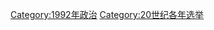 {{Cat topic in year| topic=选举| year=1992}}
{{Commonscat|Elections in 1992}}

[[Category:1992年政治|Category:1992年政治]]
[[Category:20世纪各年选举|Category:20世纪各年选举]]